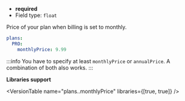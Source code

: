 
- **required**
- Field type: `float`

Price of your plan when billing is set to monthly.

```yaml
plans:
  PRO:
    monthlyPrice: 9.99
```

:::info
You have to specify at least `monthlyPrice` or `annualPrice`. A combination
of both also works.
:::

**Libraries support**

<VersionTable name="plans.<name>.monthlyPrice" libraries={[true, true]} />
